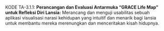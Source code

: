 KODE TA-3.1.1: **Perancangan dan Evaluasi Antarmuka "GRACE Life Map" untuk Refleksi Diri Lansia:** Merancang dan menguji usabilitas sebuah aplikasi visualisasi narasi kehidupan yang intuitif dan menarik bagi lansia untuk membantu mereka merenungkan dan menceritakan kisah hidupnya.